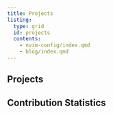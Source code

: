```yaml
---
title: Projects
listing:
  type: grid
  id: projects
  contents:
    - nvim-config/index.qmd
    - blog/index.qmd
---
```


## Projects

:::{#projects}
:::

## Contribution Statistics

<div id="commits">
  <script src="https://cdn.rawgit.com/IonicaBizau/github-calendar/gh-pages/dist/github-calendar.min.js"></script>
  <div class="calendar"></div>
  <script>
      new GitHubCalendar(".calendar", "acederberg", {global_stats: false, summary_text: null});
  </script>
</div>
